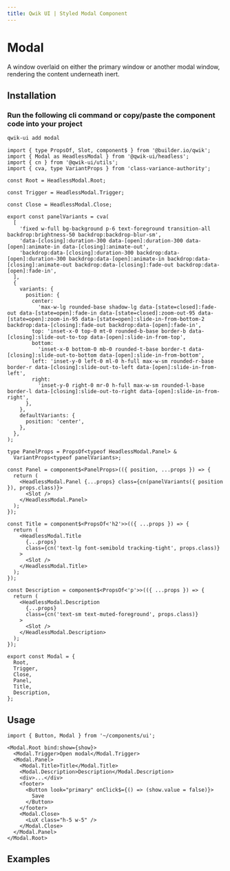 ```yaml
---
title: Qwik UI | Styled Modal Component
---
```




<StatusBanner status={statusByComponent.styled.Modal} />

# Modal

A window overlaid on either the primary window or another modal window, rendering the content underneath inert.

<ShowcaseHero />

## Installation

### Run the following cli command or copy/paste the component code into your project

```sh
qwik-ui add modal
```

```tsx
import { type PropsOf, Slot, component$ } from '@builder.io/qwik';
import { Modal as HeadlessModal } from '@qwik-ui/headless';
import { cn } from '@qwik-ui/utils';
import { cva, type VariantProps } from 'class-variance-authority';

const Root = HeadlessModal.Root;

const Trigger = HeadlessModal.Trigger;

const Close = HeadlessModal.Close;

export const panelVariants = cva(
  [
    'fixed w-full bg-background p-6 text-foreground transition-all backdrop:brightness-50 backdrop:backdrop-blur-sm',
    'data-[closing]:duration-300 data-[open]:duration-300 data-[open]:animate-in data-[closing]:animate-out',
    'backdrop:data-[closing]:duration-300 backdrop:data-[open]:duration-300 backdrop:data-[open]:animate-in backdrop:data-[closing]:animate-out backdrop:data-[closing]:fade-out backdrop:data-[open]:fade-in',
  ],
  {
    variants: {
      position: {
        center:
          'max-w-lg rounded-base shadow-lg data-[state=closed]:fade-out data-[state=open]:fade-in data-[state=closed]:zoom-out-95 data-[state=open]:zoom-in-95 data-[state=open]:slide-in-from-bottom-2 backdrop:data-[closing]:fade-out backdrop:data-[open]:fade-in',
        top: 'inset-x-0 top-0 mt-0 rounded-b-base border-b data-[closing]:slide-out-to-top data-[open]:slide-in-from-top',
        bottom:
          'inset-x-0 bottom-0 mb-0 rounded-t-base border-t data-[closing]:slide-out-to-bottom data-[open]:slide-in-from-bottom',
        left: 'inset-y-0 left-0 ml-0 h-full max-w-sm rounded-r-base border-r data-[closing]:slide-out-to-left data-[open]:slide-in-from-left',
        right:
          'inset-y-0 right-0 mr-0 h-full max-w-sm rounded-l-base border-l data-[closing]:slide-out-to-right data-[open]:slide-in-from-right',
      },
    },
    defaultVariants: {
      position: 'center',
    },
  },
);

type PanelProps = PropsOf<typeof HeadlessModal.Panel> &
  VariantProps<typeof panelVariants>;

const Panel = component$<PanelProps>(({ position, ...props }) => {
  return (
    <HeadlessModal.Panel {...props} class={cn(panelVariants({ position }), props.class)}>
      <Slot />
    </HeadlessModal.Panel>
  );
});

const Title = component$<PropsOf<'h2'>>(({ ...props }) => {
  return (
    <HeadlessModal.Title
      {...props}
      class={cn('text-lg font-semibold tracking-tight', props.class)}
    >
      <Slot />
    </HeadlessModal.Title>
  );
});

const Description = component$<PropsOf<'p'>>(({ ...props }) => {
  return (
    <HeadlessModal.Description
      {...props}
      class={cn('text-sm text-muted-foreground', props.class)}
    >
      <Slot />
    </HeadlessModal.Description>
  );
});

export const Modal = {
  Root,
  Trigger,
  Close,
  Panel,
  Title,
  Description,
};
```

## Usage

```tsx
import { Button, Modal } from '~/components/ui';
```

```tsx
<Modal.Root bind:show={show}>
  <Modal.Trigger>Open modal</Modal.Trigger>
  <Modal.Panel>
    <Modal.Title>Title</Modal.Title>
    <Modal.Description>Description</Modal.Description>
    <div>...</div>
    <footer>
      <Button look="primary" onClick$={() => (show.value = false)}>
        Save
      </Button>
    </footer>
    <Modal.Close>
      <LuX class="h-5 w-5" />
    </Modal.Close>
  </Modal.Panel>
</Modal.Root>
```

## Examples

<ShowcaseSheet />
